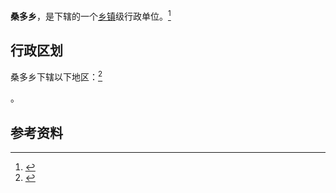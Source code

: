 {{中国乡级行政区|54/21/25/207/000}}

'''桑多乡'''，是{{PRC admin/fullname|54/21/25/207/000|3}}下辖的一个[[乡镇|乡镇]]级行政单位。<ref>{{PRC admin/ref sgc|{{PRC admin/parent|54/21/25/207/000}}}}</ref>

== 行政区划 ==

桑多乡下辖以下地区：<ref>{{PRC admin/ref sgc|54/21/25/207/000}}</ref>

{{PRC admin/children|54/21/25/207/000}}。

== 参考资料 ==

{{reflist}}

{{行政区划小作品}}
{{PRC admin/navcat|54/21/25/207/000}}
